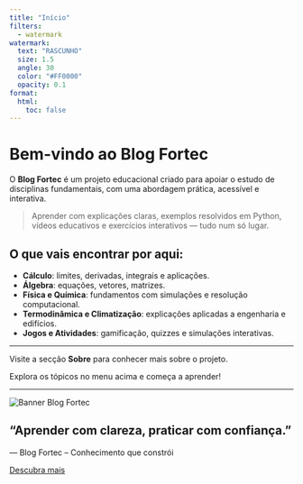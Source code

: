 ```yaml
---
title: "Início"
filters:
  - watermark
watermark:
  text: "RASCUNHO"
  size: 1.5
  angle: 30
  color: "#FF0000"
  opacity: 0.1
format:
  html:
    toc: false
---
```


# Bem-vindo ao Blog Fortec

O **Blog Fortec** é um projeto educacional criado para apoiar o estudo de disciplinas fundamentais, com uma abordagem prática, acessível e interativa.

> Aprender com explicações claras, exemplos resolvidos em Python, vídeos educativos e exercícios interativos — tudo num só lugar.

## O que vais encontrar por aqui:

- **Cálculo**: limites, derivadas, integrais e aplicações.
- **Álgebra**: equações, vetores, matrizes.
- **Física e Química**: fundamentos com simulações e resolução computacional.
- **Termodinâmica e Climatização**: explicações aplicadas a engenharia e edifícios.
- **Jogos e Atividades**: gamificação, quizzes e simulações interativas.

---

Visite a secção **Sobre** para conhecer mais sobre o projeto.

Explora os tópicos no menu acima e começa a aprender!

------------------------------------------------------------------------
```{=html}
<div class="banner-container">
  <img src="images/banner-fortec.png" alt="Banner Blog Fortec" class="banner-img" />
  <div class="banner-text">
    <h2>“Aprender com clareza, praticar com confiança.”</h2>
    <p>— Blog Fortec – Conhecimento que constrói</p>
    <a href="artigos.qmd" class="banner-button" target="_blank">Descubra mais</a>
  </div>
</div>
```